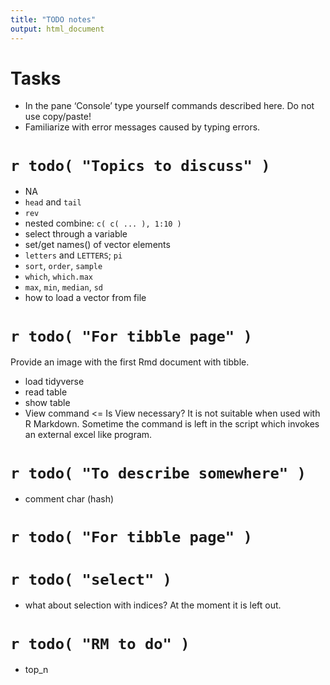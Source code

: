 ```yaml
---
title: "TODO notes"
output: html_document
---
```


# Tasks

- In the pane 'Console' type yourself commands described here. Do not use copy/paste!
- Familiarize with error messages caused by typing errors.


# `r todo( "Topics to discuss" )`

- NA
- `head` and `tail`
- `rev`
- nested combine: `c( c( ... ), 1:10 )`
- select through a variable
- set/get names() of vector elements
- `letters` and `LETTERS`; `pi`
- `sort`, `order`, `sample`
- `which`, `which.max`
- `max`, `min`, `median`, `sd`
- how to load a vector from file


# `r todo( "For tibble page" )`

Provide an image with the first Rmd document with tibble.

- load tidyverse
- read table
- show table
- View command  <= Is View necessary? It is not suitable when used with R Markdown. Sometime the command is left in the script which invokes an external excel like program.

# `r todo( "To describe somewhere" )`

- comment char (hash)

# `r todo( "For tibble page" )`

# `r todo( "select" )`

- what about selection with indices? At the moment it is left out.


# `r todo( "RM to do" )`

- top_n